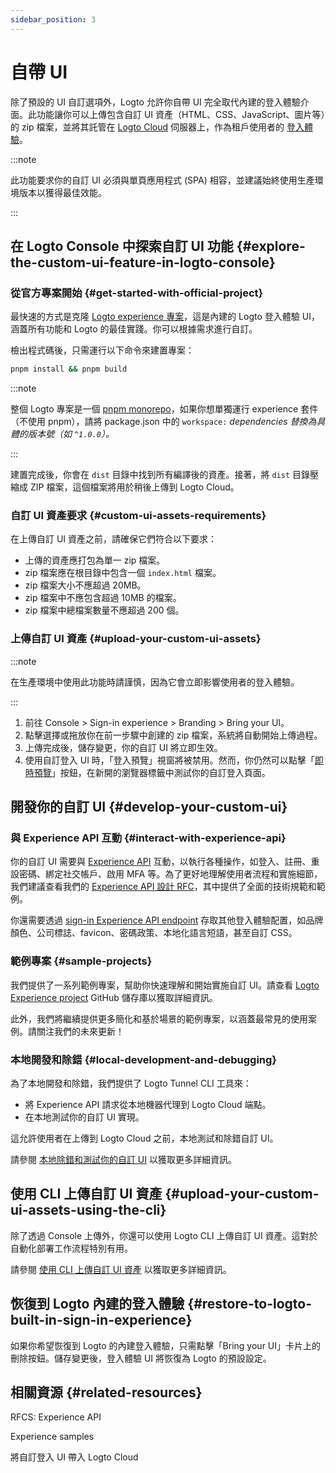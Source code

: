 ```yaml
---
sidebar_position: 3
---
```


# 自帶 UI

除了預設的 UI 自訂選項外，Logto 允許你自帶 UI 完全取代內建的登入體驗介面。此功能讓你可以上傳包含自訂 UI 資產（HTML、CSS、JavaScript、圖片等）的 zip 檔案，並將其託管在 [Logto Cloud](https://cloud.logto.io) 伺服器上，作為租戶使用者的 [登入體驗](/end-user-flows#authentication-flows)。

:::note

此功能要求你的自訂 UI 必須與單頁應用程式 (SPA) 相容，並建議始終使用生產環境版本以獲得最佳效能。

:::

## 在 Logto Console 中探索自訂 UI 功能 \{#explore-the-custom-ui-feature-in-logto-console}

### 從官方專案開始 \{#get-started-with-official-project}

最快速的方式是克隆 [Logto experience 專案](https://github.com/logto-io/logto/tree/master/packages/experience)，這是內建的 Logto 登入體驗 UI，涵蓋所有功能和 Logto 的最佳實踐。你可以根據需求進行自訂。

檢出程式碼後，只需運行以下命令來建置專案：

```bash
pnpm install && pnpm build
```

:::note

整個 Logto 專案是一個 [pnpm monorepo](https://pnpm.io/workspaces)，如果你想單獨運行 experience 套件（不使用 pnpm），請將 package.json 中的 `workspace:` _dependencies 替換為具體的版本號（如 `^1.0.0`）。_

:::

建置完成後，你會在 `dist` 目錄中找到所有編譯後的資產。接著，將 `dist` 目錄壓縮成 ZIP 檔案，這個檔案將用於稍後上傳到 Logto Cloud。

### 自訂 UI 資產要求 \{#custom-ui-assets-requirements}

在上傳自訂 UI 資產之前，請確保它們符合以下要求：

- 上傳的資產應打包為單一 zip 檔案。
- zip 檔案應在根目錄中包含一個 `index.html` 檔案。
- zip 檔案大小不應超過 20MB。
- zip 檔案中不應包含超過 10MB 的檔案。
- zip 檔案中總檔案數量不應超過 200 個。

### 上傳自訂 UI 資產 \{#upload-your-custom-ui-assets}

:::note

在生產環境中使用此功能時請謹慎，因為它會立即影響使用者的登入體驗。

:::

1. 前往 <CloudLink to="/sign-in-experience/branding">Console > Sign-in experience > Branding > Bring your UI</CloudLink>。
2. 點擊選擇或拖放你在前一步驟中創建的 zip 檔案，系統將自動開始上傳過程。
3. 上傳完成後，儲存變更，你的自訂 UI 將立即生效。
4. 使用自訂登入 UI 時，「登入預覽」視窗將被禁用。然而，你仍然可以點擊「[即時預覽](/customization/live-preview)」按鈕，在新開的瀏覽器標籤中測試你的自訂登入頁面。

## 開發你的自訂 UI \{#develop-your-custom-ui}

### 與 Experience API 互動 \{#interact-with-experience-api}

你的自訂 UI 需要與 [Experience API](https://openapi.logto.io/group/endpoint-experience) 互動，以執行各種操作，如登入、註冊、重設密碼、綁定社交帳戶、啟用 MFA 等。為了更好地理解使用者流程和實施細節，我們建議查看我們的 [Experience API 設計 RFC](https://github.com/logto-io/rfcs/blob/master/draft/0004-experience-api.md)，其中提供了全面的技術規範和範例。

你還需要透過 [sign-in Experience API endpoint](https://openapi.logto.io/operation/operation-getsigninexperienceconfig) 存取其他登入體驗配置，如品牌顏色、公司標誌、favicon、密碼政策、本地化語言短語，甚至自訂 CSS。

### 範例專案 \{#sample-projects}

我們提供了一系列範例專案，幫助你快速理解和開始實施自訂 UI。請查看 [Logto Experience project](https://github.com/logto-io/experience-samples) GitHub 儲存庫以獲取詳細資訊。

此外，我們將繼續提供更多簡化和基於場景的範例專案，以涵蓋最常見的使用案例。請關注我們的未來更新！

### 本地開發和除錯 \{#local-development-and-debugging}

為了本地開發和除錯，我們提供了 Logto Tunnel CLI 工具來：

- 將 Experience API 請求從本地機器代理到 Logto Cloud 端點。
- 在本地測試你的自訂 UI 實現。

這允許使用者在上傳到 Logto Cloud 之前，本地測試和除錯自訂 UI。

請參閱 [本地除錯和測試你的自訂 UI](/customization/bring-your-ui/debug-and-test-your-custom-ui-locally/) 以獲取更多詳細資訊。

## 使用 CLI 上傳自訂 UI 資產 \{#upload-your-custom-ui-assets-using-the-cli}

除了透過 Console 上傳外，你還可以使用 Logto CLI 上傳自訂 UI 資產。這對於自動化部署工作流程特別有用。

請參閱 [使用 CLI 上傳自訂 UI 資產](/customization/bring-your-ui/upload-custom-ui-assets-using-cli/) 以獲取更多詳細資訊。

## 恢復到 Logto 內建的登入體驗 \{#restore-to-logto-built-in-sign-in-experience}

如果你希望恢復到 Logto 的內建登入體驗，只需點擊「Bring your UI」卡片上的刪除按鈕。儲存變更後，登入體驗 UI 將恢復為 Logto 的預設設定。

## 相關資源 \{#related-resources}

<Url href="https://github.com/logto-io/rfcs/blob/master/draft/0004-experience-api.md#2-sign-in-with-username--password-and-fulfill-email">
  RFCS: Experience API
</Url>

<Url href="https://github.com/logto-io/experience-samples">Experience samples</Url>

<Url href="https://blog.logto.io/bring-your-own-ui">將自訂登入 UI 帶入 Logto Cloud</Url>
